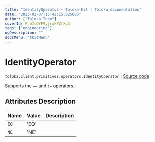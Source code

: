 ```yaml
---
title: "IdentityOperator — Toloka-Kit | Toloka documentation"
date: "2023-02-07T15:42:15.825886"
author: ["Toloka Team"]
coverId: F_bIcOYF9yjrxkPZrXc3
tags: ["engineering"]
ogDescription: ""
docsMenu: "tkitMenu"
---
```


# IdentityOperator
`toloka.client.primitives.operators.IdentityOperator` | [Source code](https://github.com/Toloka/toloka-kit/blob/v1.1.3/src/client/primitives/operators.py#L67)

Supports the `==` and `!=` operators.

## Attributes Description

| Name | Value | Description |
| :------| :-----------| :----------|
`EQ`|'EQ'|
`NE`|'NE'|